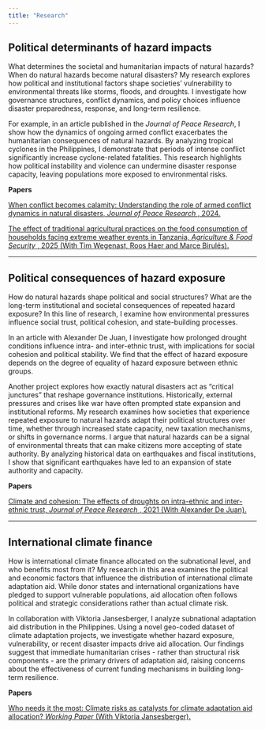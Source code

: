 ---
title: "Research"
---


## Political determinants of hazard impacts


What determines the societal and humanitarian impacts of natural hazards? When do natural hazards become natural disasters? My research explores how political and institutional factors shape societies' vulnerability to environmental threats like storms, floods, and droughts. I investigate how governance structures, conflict dynamics, and policy choices influence disaster preparedness, response, and long-term resilience.

For example, in an article published in the <i> Journal of Peace Research</i>, I show how the dynamics of ongoing armed conflict exacerbates the humanitarian consequences of natural hazards. By analyzing tropical cyclones in the Philippines, I demonstrate that periods of intense conflict significantly increase cyclone-related fatalities. This research highlights how political instability and violence can undermine disaster response capacity, leaving populations more exposed to environmental risks.


 <b>Papers</b> 

<a href="https://journals.sagepub.com/doi/full/10.1177/00223433241265028" target="_blank">When conflict becomes calamity: Understanding the role of armed conflict dynamics in natural disasters, <i> Journal of Peace Research </i>, 2024.</a><br>

<a href="https://doi.org/10.1186/s40066-024-00512-1" target="_blank">The effect of traditional agricultural practices on the food consumption of households facing extreme weather events in Tanzania, <i> Agriculture & Food Security </i>, 2025 (With Tim Wegenast, Roos Haer and Marce Birulés).</a><br>

----

## Political consequences of hazard exposure


How do natural hazards shape political and social structures? What are the long-term institutional and societal consequences of repeated hazard exposure? In this line of research, I examine how environmental pressures influence social trust, political cohesion, and state-building processes.

In an article with Alexander De Juan, I investigate how prolonged drought conditions influence intra- and inter-ethnic trust, with implications for social cohesion and political stability. We find that the effect of hazard exposure depends on the degree of equality of hazard exposure between ethnic groups.

Another project explores how exactly natural disasters act as "critical junctures" that reshape governance institutions. Historically, external pressures and crises like war have often prompted state expansion and institutional reforms. My research examines how societies that experience repeated exposure to natural hazards adapt their political structures over time, whether through increased state capacity, new taxation mechanisms, or shifts in governance norms. I argue that natural hazards can be a signal of environmental threats that can make citizens more accepting of state authority. By analyzing historical data on earthquakes and fiscal institutions, I show that significant earthquakes have led to an expansion of state authority and capacity.

 <b>Papers</b> 

<a href="https://doi.org/10.1177/0022343320974096" target="_blank">Climate and cohesion: The effects of droughts on intra-ethnic and inter-ethnic trust, <i> Journal of Peace Research </i>, 2021 (With Alexander De Juan). </a><br>

----

## International climate finance

How is international climate finance allocated on the subnational level, and who benefits most from it? My research in this area examines the political and economic factors that influence the distribution of international climate adaptation aid. While donor states and international organizations have pledged to support vulnerable populations, aid allocation often follows political and strategic considerations rather than actual climate risk.

In collaboration with Viktoria Jansesberger, I analyze subnational adaptation aid distribution in the Philippines. Using a novel geo-coded dataset of climate adaptation projects, we investigate whether hazard exposure, vulnerability, or recent disaster impacts drive aid allocation. Our findings suggest that immediate humanitarian crises - rather than structural risk components - are the primary drivers of adaptation aid, raising concerns about the effectiveness of current funding mechanisms in building long-term resilience.

 <b>Papers</b> 

<a href="https://www.peio.me/wp-content/uploads/PEIO17/submission_86.pdf" target="_blank">Who needs it the most: Climate risks as catalysts for climate adaptation aid allocation? <i> Working Paper</i> (With Viktoria Jansesberger). </a><br>
